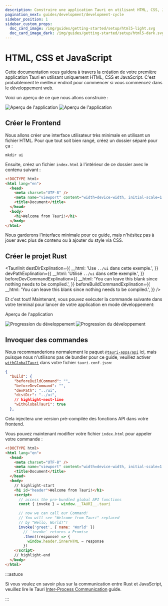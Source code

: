```yaml
---
description: Construire une application Tauri en utilisant HTML, CSS, JavaScript et en utilisant Node ou Cargo
pagination_next: guides/development/development-cycle
sidebar_position: 1
sidebar_custom_props:
  doc_card_image: /img/guides/getting-started/setup/html5-light.svg
  doc_card_image_dark: /img/guides/getting-started/setup/html5-dark.svg
---
```



# HTML, CSS et JavaScript

Cette documentation vous guidera à travers la création de votre première application Tauri en utilisant uniquement HTML, CSS et JavaScript. C'est probablement le meilleur endroit pour commencer si vous commencez dans le développement web.

<Intro />
<CreateTauriAppGuide />

Voici un aperçu de ce que nous allons construire :

![Aperçu de l'application](/img/guides/getting-started/setup/html-css-js/html-css-js-light.png#gh-light-mode-only) ![Aperçu de l'application](/img/guides/getting-started/setup/html-css-js/html-css-js-dark.png#gh-dark-mode-only)

## Créer le Frontend

Nous allons créer une interface utilisateur très minimale en utilisant un fichier HTML. Pour que tout soit bien rangé, créez un dossier séparé pour ça :

```shell
mkdir ui
```

Ensuite, créez un fichier `index.html` à l'intérieur de ce dossier avec le contenu suivant :

```html title=index.html
<!DOCTYPE html>
<html lang="en">
  <head>
    <meta charset="UTF-8" />
    <meta name="viewport" content="width=device-width, initial-scale=1.0" />
    <title>Document</title>
  </head>
  <body>
    <h1>Welcome from Tauri!</h1>
  </body>
</html>
```

Nous garderons l'interface minimale pour ce guide, mais n'hésitez pas à jouer avec plus de contenu ou à ajouter du style via CSS.

## Créer le projet Rust

<TauriInit destDirExplination={{ __html: 'Use <code>../ui</code> dans cette exemple.', }} devPathExplination={{ __html: 'Utilisé <code>../ui</code> dans cette exemple.', }} beforeDevCommandExplination={{ __html: 'You can leave this blank since nothing needs to be compiled.', }} beforeBuildCommandExplination={{ __html: 'You can leave this blank since nothing needs to be compiled.', }} />

Et c'est tout! Maintenant, vous pouvez exécuter la commande suivante dans votre terminal pour lancer de votre application en mode développement:

<Command name="dev" />

Aperçu de l'application

![Progression du développement](/img/guides/getting-started/setup/html-css-js/html-css-js-dev-light.png#gh-light-mode-only) ![Progression du développement](/img/guides/getting-started/setup/html-css-js/html-css-js-dev-dark.png#gh-dark-mode-only)

## Invoquer des commandes

<Commands />

Nous recommanderions normalement le paquet [`@tauri-apps/api`][] ici, mais puisque nous n'utilisons pas de bundler pour ce guide, veuillez activer [`withGlobalTauri`][] dans votre fichier `tauri.conf.json`:

```json title=tauri.conf.json
{
  "build": {
    "beforeBuildCommand": "",
    "beforeDevCommand": "",
    "devPath": "../ui",
    "distDir": "../ui",
    // highlight-next-line
    "withGlobalTauri": true
  },
```

Cela injectera une version pré-compilée des fonctions API dans votre frontend.

Vous pouvez maintenant modifier votre fichier `index.html` pour appeler votre commande :

```html title=index.html
<!DOCTYPE html>
<html lang="en">
  <head>
    <meta charset="UTF-8" />
    <meta name="viewport" content="width=device-width, initial-scale=1.0" />
    <title>Document</title>
  </head>
  <body>
    // highlight-start
    <h1 id="header">Welcome from Tauri!</h1>
    <script>
      // access the pre-bundled global API functions
      const { invoke } = window.__TAURI__.tauri

      // now we can call our Command!
      // You will see "Welcome from Tauri" replaced
      // by "Hello, World!"!
      invoke('greet', { name: 'World' })
        // `invoke` returns a Promise
        .then((response) => {
          window.header.innerHTML = response
        })
    </script>
    // highlight-end
  </body>
</html>
```

:::astuce

Si vous voulez en savoir plus sur la communication entre Rust et JavaScript, veuillez lire le Tauri [Inter-Process Communication][inter-process-communication] guide.

:::

[inter-process-communication]: ../../../references/architecture/inter-process-communication/readme.md
[`withGlobalTauri`]: ../../../api/config.md#buildconfig.withglobaltauri
[`@tauri-apps/api`]: ../../../api/js/
